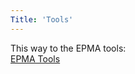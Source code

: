 ```yaml
---
Title: 'Tools'
---
```


This way to the EPMA tools:\
<a href="https://epma-tools.streamlit.app">EPMA Tools</a>